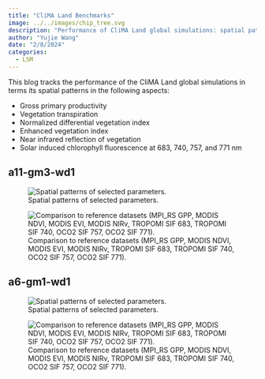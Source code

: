 ```yaml
---
title: "CliMA Land Benchmarks"
image: ../../images/chip_tree.svg
description: "Performance of CliMA Land global simulations: spatial patterns of annual means"
author: "Yujie Wang"
date: "2/8/2024"
categories:
  - LSM
---
```


This blog tracks the performance of the CliMA Land global simulations in terms its spatial patterns in the following aspects:

- Gross primary productivity
- Vegetation transpiration
- Normalized differential vegetation index
- Enhanced vegetation index
- Near infrared reflection of vegetation
- Solar induced chlorophyll fluorescence at 683, 740, 757, and 771 nm


## a11-gm3-wd1
![Spatial patterns of selected parameters.](a11_gm3_wd1_2019_1X_1Y_spatial.png)

![Comparison to reference datasets (MPI_RS GPP, MODIS NDVI, MODIS EVI, MODIS NIRv, TROPOMI SIF 683, TROPOMI SIF 740, OCO2 SIF 757, OCO2 SIF 771).](a11_gm3_wd1_2019_1X_1Y_hex.png)


## a6-gm1-wd1
![Spatial patterns of selected parameters.](a6_gm1_wd1_2019_1X_1Y_spatial.png)

![Comparison to reference datasets (MPI_RS GPP, MODIS NDVI, MODIS EVI, MODIS NIRv, TROPOMI SIF 683, TROPOMI SIF 740, OCO2 SIF 757, OCO2 SIF 771).](a6_gm1_wd1_2019_1X_1Y_hex.png)
